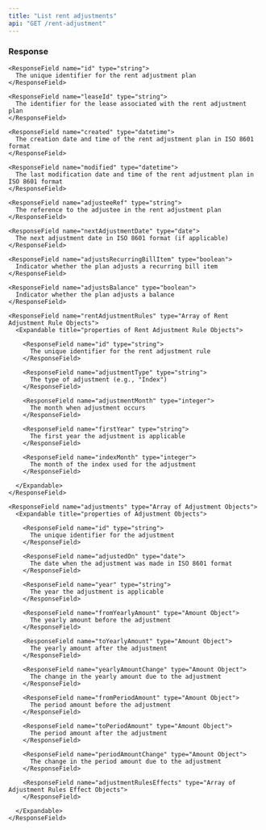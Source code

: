 ```yaml
---
title: "List rent adjustments"
api: "GET /rent-adjustment"
---
```


### Response

<ResponseField name="rentAdjustmentPlans" type="Array of rent adjustment objects">
  <Expandable title="properties of rent adjustment objects">

    <ResponseField name="id" type="string">
      The unique identifier for the rent adjustment plan
    </ResponseField>

    <ResponseField name="leaseId" type="string">
      The identifier for the lease associated with the rent adjustment plan
    </ResponseField>

    <ResponseField name="created" type="datetime">
      The creation date and time of the rent adjustment plan in ISO 8601 format
    </ResponseField>

    <ResponseField name="modified" type="datetime">
      The last modification date and time of the rent adjustment plan in ISO 8601 format
    </ResponseField>

    <ResponseField name="adjusteeRef" type="string">
      The reference to the adjustee in the rent adjustment plan
    </ResponseField>

    <ResponseField name="nextAdjustmentDate" type="date">
      The next adjustment date in ISO 8601 format (if applicable)
    </ResponseField>

    <ResponseField name="adjustsRecurringBillItem" type="boolean">
      Indicator whether the plan adjusts a recurring bill item
    </ResponseField>

    <ResponseField name="adjustsBalance" type="boolean">
      Indicator whether the plan adjusts a balance
    </ResponseField>

    <ResponseField name="rentAdjustmentRules" type="Array of Rent Adjustment Rule Objects">
      <Expandable title="properties of Rent Adjustment Rule Objects">

        <ResponseField name="id" type="string">
          The unique identifier for the rent adjustment rule
        </ResponseField>

        <ResponseField name="adjustmentType" type="string">
          The type of adjustment (e.g., "Index")
        </ResponseField>

        <ResponseField name="adjustmentMonth" type="integer">
          The month when adjustment occurs
        </ResponseField>

        <ResponseField name="firstYear" type="string">
          The first year the adjustment is applicable
        </ResponseField>

        <ResponseField name="indexMonth" type="integer">
          The month of the index used for the adjustment
        </ResponseField>

      </Expandable>
    </ResponseField>

    <ResponseField name="adjustments" type="Array of Adjustment Objects">
      <Expandable title="properties of Adjustment Objects">

        <ResponseField name="id" type="string">
          The unique identifier for the adjustment
        </ResponseField>

        <ResponseField name="adjustedOn" type="date">
          The date when the adjustment was made in ISO 8601 format
        </ResponseField>

        <ResponseField name="year" type="string">
          The year the adjustment is applicable
        </ResponseField>

        <ResponseField name="fromYearlyAmount" type="Amount Object">
          The yearly amount before the adjustment
        </ResponseField>

        <ResponseField name="toYearlyAmount" type="Amount Object">
          The yearly amount after the adjustment
        </ResponseField>

        <ResponseField name="yearlyAmountChange" type="Amount Object">
          The change in the yearly amount due to the adjustment
        </ResponseField>

        <ResponseField name="fromPeriodAmount" type="Amount Object">
          The period amount before the adjustment
        </ResponseField>

        <ResponseField name="toPeriodAmount" type="Amount Object">
          The period amount after the adjustment
        </ResponseField>

        <ResponseField name="periodAmountChange" type="Amount Object">
          The change in the period amount due to the adjustment
        </ResponseField>

        <ResponseField name="adjustmentRulesEffects" type="Array of Adjustment Rules Effect Objects">
        </ResponseField>

      </Expandable>
    </ResponseField>

  </Expandable>
</ResponseField>

